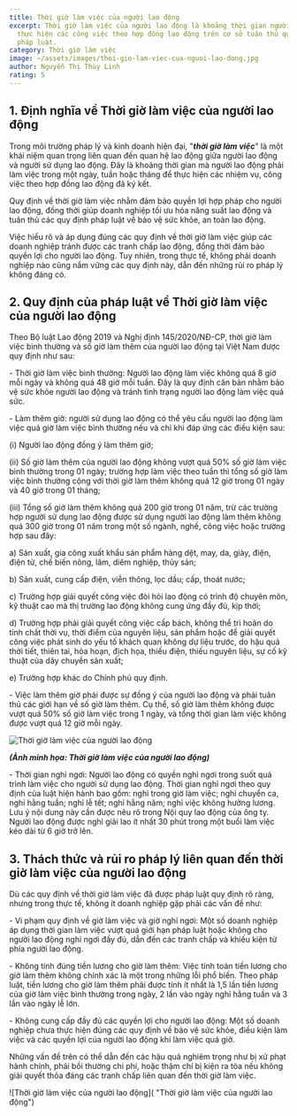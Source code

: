 ```yaml
---
title: Thời giờ làm việc của người lao động
excerpt: Thời giờ làm việc của người lao động là khoảng thời gian người lao động
  thực hiện các công việc theo hợp đồng lao động trên cơ sở tuân thủ quy định
  pháp luật.
category: Thời giờ làm việc
image: ~/assets/images/thoi-gio-lam-viec-cua-nguoi-lao-dong.jpg
author: Nguyễn Thị Thùy Linh
rating: 5
---
```

## **1. Định nghĩa về Thời giờ làm việc của người lao động**

Trong môi trường pháp lý và kinh doanh hiện đại, "***thời giờ làm việc***" là một khái niệm quan trọng liên quan đến quan hệ lao động giữa người lao động và người sử dụng lao động. Đây là khoảng thời gian mà người lao động phải làm việc trong một ngày, tuần hoặc tháng để thực hiện các nhiệm vụ, công việc theo hợp đồng lao động đã ký kết.

Quy định về thời giờ làm việc nhằm đảm bảo quyền lợi hợp pháp cho người lao động, đồng thời giúp doanh nghiệp tối ưu hóa năng suất lao động và tuân thủ các quy định pháp luật về bảo vệ sức khỏe, an toàn lao động.

Việc hiểu rõ và áp dụng đúng các quy định về thời giờ làm việc giúp các doanh nghiệp tránh được các tranh chấp lao động, đồng thời đảm bảo quyền lợi cho người lao động. Tuy nhiên, trong thực tế, không phải doanh nghiệp nào cũng nắm vững các quy định này, dẫn đến những rủi ro pháp lý không đáng có.

## 2. Quy định của pháp luật về Thời giờ làm việc của người lao động

Theo Bộ luật Lao động 2019 và Nghị định 145/2020/NĐ-CP, thời giờ làm việc bình thường và số giờ làm thêm của người lao động tại Việt Nam được quy định như sau:

\- Thời giờ làm việc bình thường: Người lao động làm việc không quá 8 giờ mỗi ngày và không quá 48 giờ mỗi tuần. Đây là quy định căn bản nhằm bảo vệ sức khỏe người lao động và tránh tình trạng người lao động làm việc quá sức.

\- Làm thêm giờ: người sử dụng lao động có thể yêu cầu người lao động làm việc quá giờ làm việc bình thường nếu và chỉ khi đáp ứng các điều kiện sau:

(i) Người lao động đồng ý làm thêm giờ;

(ii) Số giờ làm thêm của người lao động không vượt quá 50% số giờ làm việc bình thường trong 01 ngày; trường hợp làm việc theo tuần thì tổng số giờ làm việc bình thường cộng với thời giờ làm thêm không quá 12 giờ trong 01 ngày và 40 giờ trong 01 tháng;

(iii) Tổng số giờ làm thêm không quá 200 giờ trong 01 năm, trừ các trường hợp người sử dụng lao động được sử dụng người lao động làm thêm không quá 300 giờ trong 01 năm trong một số ngành, nghề, công việc hoặc trường hợp sau đây:

a) Sản xuất, gia công xuất khẩu sản phẩm hàng dệt, may, da, giày, điện, điện tử, chế biến nông, lâm, diêm nghiệp, thủy sản;

b) Sản xuất, cung cấp điện, viễn thông, lọc dầu; cấp, thoát nước;

c) Trường hợp giải quyết công việc đòi hỏi lao động có trình độ chuyên môn, kỹ thuật cao mà thị trường lao động không cung ứng đầy đủ, kịp thời;

d) Trường hợp phải giải quyết công việc cấp bách, không thể trì hoãn do tính chất thời vụ, thời điểm của nguyên liệu, sản phẩm hoặc để giải quyết công việc phát sinh do yếu tố khách quan không dự liệu trước, do hậu quả thời tiết, thiên tai, hỏa hoạn, địch họa, thiếu điện, thiếu nguyên liệu, sự cố kỹ thuật của dây chuyền sản xuất;

e) Trường hợp khác do Chính phủ quy định.

\- Việc làm thêm giờ phải được sự đồng ý của người lao động và phải tuân thủ các giới hạn về số giờ làm thêm. Cụ thể, số giờ làm thêm không được vượt quá 50% số giờ làm việc trong 1 ngày, và tổng thời gian làm việc không được vượt quá 12 giờ mỗi ngày.

![Thời giờ làm việc của người lao động](~/assets/images/thoi-gio-lam-viec-cua-nguoi-lao-dong.jpg "Thời giờ làm việc của người lao động")

***(Ảnh minh họa: Thời giờ làm việc của người lao động)***

\- Thời gian nghỉ ngơi: Người lao động có quyền nghỉ ngơi trong suốt quá trình làm việc cho người sử dụng lao động. Thời gian nghỉ ngơi theo quy định của luật hiện hành bao gồm: nghỉ trong giờ làm việc; nghỉ chuyển ca, nghỉ hằng tuần; nghỉ lễ tết; nghỉ hằng năm; nghỉ việc không hưởng lương. Lưu ý nội dung này cần được nêu rõ trong Nội quy lao động của ông ty. Người lao động được nghỉ giải lao ít nhất 30 phút trong một buổi làm việc kéo dài từ 6 giờ trở lên.

## 3. Thách thức và rủi ro pháp lý liên quan đến thời giờ làm việc của người lao động

Dù các quy định về thời giờ làm việc đã được pháp luật quy định rõ ràng, nhưng trong thực tế, không ít doanh nghiệp gặp phải các vấn đề như:

\- Vi phạm quy định về giờ làm việc và giờ nghỉ ngơi: Một số doanh nghiệp áp dụng thời gian làm việc vượt quá giới hạn pháp luật hoặc không cho người lao động nghỉ ngơi đầy đủ, dẫn đến các tranh chấp và khiếu kiện từ phía người lao động.

\- Không tính đúng tiền lương cho giờ làm thêm: Việc tính toán tiền lương cho giờ làm thêm không chính xác là một trong những lỗi phổ biến. Theo pháp luật, tiền lương cho giờ làm thêm phải được tính ít nhất là 1,5 lần tiền lương của giờ làm việc bình thường trong ngày, 2 lần vào ngày nghỉ hằng tuần và 3 lần vào ngày lễ lớn.

\- Không cung cấp đầy đủ các quyền lợi cho người lao động: Một số doanh nghiệp chưa thực hiện đúng các quy định về bảo vệ sức khỏe, điều kiện làm việc và các quyền lợi của người lao động khi làm việc quá giờ.

Những vấn đề trên có thể dẫn đến các hậu quả nghiêm trọng như bị xử phạt hành chính, phải bồi thường chi phí, hoặc thậm chí bị kiện ra tòa nếu không giải quyết thỏa đáng các tranh chấp liên quan đến thời giờ làm việc.





![Thời giờ làm việc của người lao động]( "Thời giờ làm việc của người lao động")
